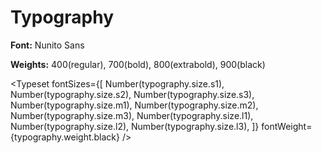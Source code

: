 
<Meta title="PREVIEW /Typography" />

# Typography

**Font:** Nunito Sans

**Weights:** 400(regular), 700(bold), 800(extrabold), 900(black)


<Typeset
	fontSizes={[
		Number(typography.size.s1),
		Number(typography.size.s2),
		Number(typography.size.s3),
		Number(typography.size.m1),
		Number(typography.size.m2),
		Number(typography.size.m3),
		Number(typography.size.l1),
		Number(typography.size.l2),
		Number(typography.size.l3),
	]}
	fontWeight={typography.weight.black}
/>
